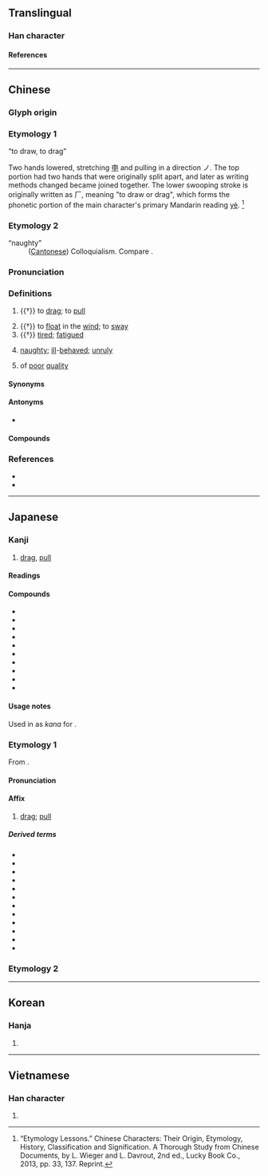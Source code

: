 {{also|曵}}
{{character info}}
==Translingual==

===Han character===
{{Han char|rn=73|rad=曰|as=02|sn=6|four=50006|canj=LWP}}

====References====
{{Han ref|kx=0502.040|dkj=14282|dj=0874.010|hdz=21486.050|uh=66F3}}

----

==Chinese==
{{zh-forms}}

===Glyph origin===
{{Han etym}}

===Etymology 1===

; &ldquo;to draw, to drag&rdquo;

Two hands lowered, stretching [[申]] and pulling in a direction ノ. The top portion had two hands that were originally split apart, and later as writing methods changed became joined together. The lower swooping stroke is originally written as 厂, meaning "to draw or drag", which forms the phonetic portion of the main character's primary Mandarin reading [[yè]]. <ref>“Etymology Lessons.” Chinese Characters: Their Origin, Etymology, History, Classification and Signification. A Thorough Study from Chinese Documents, by L. Wieger and L. Davrout, 2nd ed., Lucky Book Co., 2013, pp. 33, 137. Reprint.</ref>

===Etymology 2===

; &ldquo;naughty&rdquo;
: ([https://en.wikipedia.org/wiki/Cantonese Cantonese]) Colloquialism. Compare {{cog|za|yaez}}.

<references></references>

===Pronunciation===
{{zh-pron
|m=曳
|c=jai6,jai5
|c_note=jai5 - naughty, of poor quality
|mn=è
|mc=y
|oc=y
|ma=
|cat=v,c:a
}}

===Definitions===
{{zh-hanzi}}

# {{†}} to [[drag]]; to [[pull]]
#: {{syn|zh|拽|tr1=zhuài|拖|tr2=tuō|拉|tr3=lā}}
# {{†}} to [[float]] in the [[wind]]; to [[sway]]
# {{†}} [[tired]]; [[fatigued]]
# {{lb|zh|Cantonese}} [[naughty]]; [[ill]]-[[behaved]]; [[unruly]]
# {{lb|zh|Cantonese}} of [[poor]] [[quality]]

====Synonyms====
{{zh-dial|頑皮}}

====Antonyms====
* {{sense|naughty}} {{q|Cantonese}} {{zh-l|乖|gwaai1}}

====Compounds====
{{zh-der|心旌搖曳|扯曳|拉曳|拖曳|拖曳傘|拖曳機|掣曳|搖曳|搖曳生姿|曳光彈|曳剌|曳尾塗中|曳尾泥塗|曳引機|曳引車|曳曳|曳步|曳白|曳落河|曳裾王門|曳踵|棄甲曳兵|臨風搖曳|衣不曳地|迎風搖曳|隨風搖曳}}

===References===
* {{R:twedu|A01832}}
* {{R:yue:Hanzi}}

----

==Japanese==

===Kanji===
{{ja-kanji|grade=|rs=曰02}}

# [[drag]], [[pull]]

====Readings====
{{rfv-pron|ja}}
{{ja-readings
|goon=えい<えい<𛀁い
|kanon=えい<えい<𛀁い
|kun=ひき-, ひ-く
}}

====Compounds====
{{der-top|Compounds}}
* {{ja-r|曳舞|ひきまい}}
* {{ja-r|曳%家|ひき%や}}
* {{ja-r|曳き山|ひきやま}}
* {{ja-r|媾曳|あいびき}}
* {{ja-r|尾%曳|オ%ヒキ}}
* {{ja-r|車%曳|くるま%-びき}}
* {{ja-r|錏%曳|しころ%-びき}}
* {{ja-r|蓑曳|ミノヒキ}}
* {{ja-r|羽%曳%野|^は%びき%の}}
* {{ja-r|虫曳 虻|ムシヒキ アブ}}
{{der-bottom}}

====Usage notes====
Used in {{w|Old Japanese}} as {{m|ja|借音|tr=shakuon}} ''kana'' for {{IPAchar|⟨ye⟩}}<!--, possibly {{IPAfont|⟨ye<sub>2</sub>⟩}}-->.

===Etymology 1===
{{ja-kanjitab|えい|yomi=on}}
From {{der|ja|ltc|sort=えい|-}} {{ltc-l|曳}}.

====Pronunciation====
{{ja-pron|えい|y=on}}

====Affix====
{{ja-pos|affix|えい}}

# [[drag]]; [[pull]]

=====Derived terms=====
{{der-top}}
* {{ja-r|曳曳|えいえい}}
* {{ja-r|曳行|えいこう}}
* {{ja-r|曳航|えいこう}}
* {{ja-r|曳光弾|えいこうだん}}
* {{ja-r|曳索|えいさく}}
* {{ja-r|曳船|えいせん}}
* {{ja-r|曳白|えいはく}}
* {{ja-r|曳尾|えいび}}
* {{ja-r|曳裂|えいれつ}}
* {{ja-r|牽曳|けんえい}}
* {{ja-r|輓曳 競馬|ばんえい けいば}}
* {{ja-r|揺曳|ようえい}}
{{der-bottom}}

===Etymology 2===
{{ja-kanjitab|ひき|yomi=k}}
{{ja-see|ひき}}

----

==Korean==

===Hanja===
{{ko-hanja|예}}

# {{rfdef|ko|sort=曰02}}

----

==Vietnamese==

===Han character===
{{vi-readings|rs=曰02|reading=dấy}}

# {{rfdef|vi|sort=曰02}}